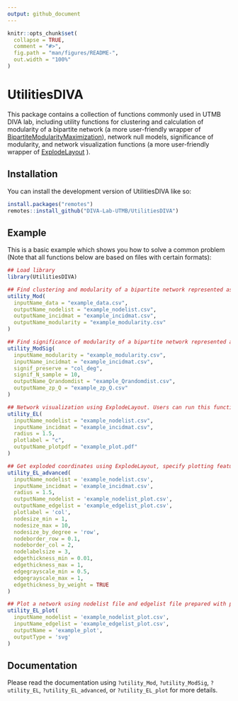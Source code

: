 ---
output: github_document
---

<!-- README.md is generated from README.Rmd. Please edit that file -->

```{r, include = FALSE}
knitr::opts_chunk$set(
  collapse = TRUE,
  comment = "#>",
  fig.path = "man/figures/README-",
  out.width = "100%"
)
```

# UtilitiesDIVA

<!-- badges: start -->
<!-- badges: end -->

This package contains a collection of functions commonly used in UTMB DIVA lab, including utility functions for clustering and calculation of modularity of a bipartite network (a more user-friendly wrapper of [BipartiteModularityMaximization](https://cran.r-project.org/package=BipartiteModularityMaximization)), network null models, significance of modularity, and network visualization functions (a more user-friendly wrapper of [ExplodeLayout](https://cran.r-project.org/package=ExplodeLayout) ).

## Installation

You can install the development version of UtilitiesDIVA like so:

``` r
install.packages("remotes")
remotes::install_github("DIVA-Lab-UTMB/UtilitiesDIVA")
```

## Example

This is a basic example which shows you how to solve a common problem (Note that all functions below are based on files with certain formats):

```r
## Load library
library(UtilitiesDIVA)

## Find clustering and modularity of a bipartite network represented as an incidence matrix stored in "example_data.csv". This function should be run only once for each network.
utility_Mod(
  inputName_data = "example_data.csv",
  outputName_nodelist = "example_nodelist.csv",
  outputName_incidmat = "example_incidmat.csv",
  outputName_modularity = "example_modularity.csv"
)

## Find significance of modularity of a bipartite network represented as an incidence matrix.
utility_ModSig(
  inputName_modularity = "example_modularity.csv",
  inputName_incidmat = "example_incidmat.csv",
  signif_preserve = "col_deg",
  signif_N_sample = 10,
  outputName_Qrandomdist = "example_Qrandomdist.csv",
  outputName_zp_Q = "example_zp_Q.csv"
)

## Network visualization using ExplodeLayout. Users can run this function multiple times for same network to explore different radius.
utility_EL(
  inputName_nodelist = "example_nodelist.csv",
  inputName_incidmat = "example_incidmat.csv",
  radius = 1.5,
  plotlabel = "c",
  outputName_plotpdf = "example_plot.pdf"
)

## Get exploded coordinates using ExplodeLayout, specify plotting features, and save new nodelist file and edgelist file with the added node features and edge features.
utility_EL_advanced(
  inputName_nodelist = 'example_nodelist.csv',
  inputName_incidmat = 'example_incidmat.csv',
  radius = 1.5,
  outputName_nodelist = 'example_nodelist_plot.csv',
  outputName_edgelist = 'example_edgelist_plot.csv',
  plotlabel = 'col',
  nodesize_min = 1,
  nodesize_max = 10,
  nodesize_by_degree = 'row',
  nodeborder_row = 0.1,
  nodeborder_col = 2,
  nodelabelsize = 3,
  edgethickness_min = 0.01,
  edgethickness_max = 1,
  edgegrayscale_min = 0.5,
  edgegrayscale_max = 1,
  edgethickness_by_weight = TRUE
)

## Plot a network using nodelist file and edgelist file prepared with plotting features, and save the plot.
utility_EL_plot(
  inputName_nodelist = 'example_nodelist_plot.csv',
  inputName_edgelist = 'example_edgelist_plot.csv',
  outputName = 'example_plot',
  outputType = 'svg'
)

```

## Documentation

Please read the documentation using `?utility_Mod`, `?utility_ModSig`, `?utility_EL`, `?utility_EL_advanced`, or `?utility_EL_plot` for more details.

